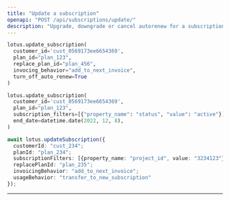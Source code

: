 ```yaml
---
title: "Update a subscription"
openapi: "POST /api/subscriptions/update/"
description: "Upgrade, downgrade or cancel autorenew for a subscription plan"
---
```


<CodeGroup>

```py Python
lotus.update_subscription(
  customer_id='cust_0569173ee6654369',
  plan_id="plan_123",
  replace_plan_id="plan_456",
  invocing_behavior="add_to_next_invoice",
  turn_off_auto_renew=True
)

lotus.update_subscription(
  customer_id='cust_0569173ee6654369',
  plan_id="plan_123",
  subscription_filters=[{"property_name": "status", "value": "active"}],
  end_date=datetime.date(2022, 12, 8),
)
```

```ts Typescript
await lotus.updateSubscription({
  customerId: "cust_234";
  planId: "plan_234";
  subscriptionFilters: [{property_name: "project_id", value: "3234123"}];
  replacePlanId: "plan_235";
  invoicingBehavior: "add_to_next_invoice";
  usageBehavior: "transfer_to_new_subscription"
});
```

</CodeGroup>

---

